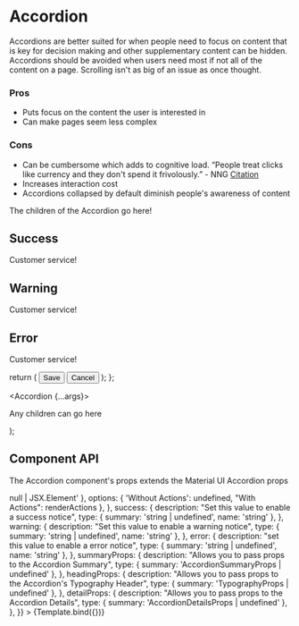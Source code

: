 
<Meta
  title="UI Elements/Accordion"
/>

# Accordion

Accordions are better suited for when people need to focus on content that is key for decision making and other supplementary content can be hidden. Accordions should be avoided when users need most if not all of the content on a page. Scrolling isn't as big of an issue as once thought.

### Pros
- Puts focus on the content the user is interested in 
- Can make pages seem less complex
 
### Cons
- Can be cumbersome which adds to cognitive load. “People treat clicks like currency and they don't spend it frivolously.” - NNG [Citation](https://www.nngroup.com/articles/clickable-elements/)
- Increases interaction cost
- Accordions collapsed by default diminish people's awareness of content

<Canvas>
  <Story name="Default" >
    <Accordion heading="This an Accordion">
      <p>The children of the Accordion go here!</p>
    </Accordion>
  </Story>
</Canvas>

## Success

<Canvas>
  <Story name="Success" >
    <Accordion
      success="You did it!"
      heading="This Accordion will display a success"
    >
      <p>Customer service!</p>
    </Accordion>
  </Story>
</Canvas>

## Warning

<Canvas>
  <Story name="Warning" >
    <Accordion
      warning="Careful now..."
      heading="This Accordion will display a warning"
    >
      <p>Customer service!</p>
    </Accordion>
  </Story>
</Canvas>

## Error

<Canvas>
  <Story name="Error" >
    <Accordion
      error="Oh no! Something broke!"
      heading="This Accordion will display a error"
    >
      <p>Customer service!</p>
    </Accordion>
  </Story>
</Canvas>

  return (
    <ActionsPanel>
      <Button buttonType="primary">
        Save
      </Button>
      <Button buttonType="secondary">
        Cancel
      </Button>
    </ActionsPanel>
  );
};


  <Accordion {...args}>
    <p>Any children can go here</p>
  </Accordion>
);

## Component API

The Accordion component's props extends the Material UI Accordion props

<Canvas>
  <Story
    name="Component API"
    args={{
      heading: "This is an Accordion",
      defaultExpanded: undefined,
      expanded: undefined,
      headingNumberCount: undefined,
      actions: undefined,
      success: undefined,
      warning: undefined,
      error: undefined,
    }}
    argTypes={{
      heading:  {
        description: "The header for the Accordion",
        type: { summary: 'string | React.ReactNode', required: true },
      },
      defaultExpanded: {
         description: "Should the Accordion be expanded by default",
         type: { summary: 'boolean', name: 'boolean' },
       },
      expanded: {
         description: "Allows you to control the Accordion state from outside the component",
         type: { summary: 'boolean', name: 'boolean' },
       },
       headingNumberCount: {
         description: "Displayed a number in the heading of the Accordion",
         type: { summary: 'number | undefined', name: 'number' },
       },
       actions: {
         description: "Include an `ActionsPanel` to place action buttons at the bottom of the expanded Accordion",
         type: { summary: '(props: AccordionProps) => null | JSX.Element' },
         options: { 'Without Actions': undefined, "With Actions": renderActions },
       },
       success: {
         description: "Set this value to enable a success notice",
         type: { summary: 'string | undefined', name: 'string' },
       },
       warning: {
         description: "Set this value to enable a warning notice",
         type: { summary: 'string | undefined', name: 'string' },
       },
       error: {
         description: "set this value to enable a error notice",
         type: { summary: 'string | undefined', name: 'string' },
       },
       summaryProps: {
         description: "Allows you to pass props to the Accordion Summary",
         type: { summary: 'AccordionSummaryProps | undefined' },
       },
       headingProps: {
         description: "Allows you to pass props to the Accordion's Typography Header",
         type: { summary: 'TypographyProps | undefined' },
       },
       detailProps: {
         description: "Allows you to pass props to the Accordion Details",
         type: { summary: 'AccordionDetailsProps | undefined' },
       },
    }}
  >
    {Template.bind({})}
  </Story>
</Canvas>

<ArgsTable story="Component API" />
